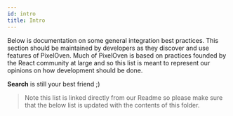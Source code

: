```yaml
---
id: intro
title: Intro
---
```


Below is documentation on some general integration best practices. This section should be maintained by developers as they discover and use features of PixelOven. Much of PixelOven is based on practices founded by the React community at large and so this list is meant to represent our opinions on how development should be done.

**Search** is still your best friend ;)

> Note this list is linked directly from our Readme so please make sure that the below list is updated with the contents of this folder.
